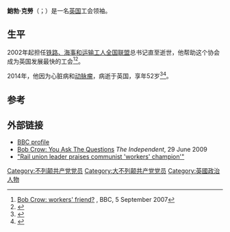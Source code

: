 {{Infobox person
| name        =鮑勃·克勞
| image       = Bob Crow.JPG
| caption     = 2012年的鮑勃·克勞
| birth_date  = {{Birth date|1961|6|13|df=yes}}
| birth_place = {{UK}}[[伦敦|伦敦]]
| death_date  = {{Death date and age|2014|3|11|1961|6|13|df=yes}}
| death_place = {{UK}}[[伦敦|伦敦]]
| other_names =
| known_for   =
| occupation  = 工会领袖
}}
'''鮑勃·克勞'''（{{lang-en|Robert Crow}}；{{bd|1961年|6月13日|2014年|3月11日|catIdx=Crow}}）是一名[[英国|英国]]工会领袖。

==生平==
2002年起担任[[铁路、海事和运输工人全国联盟|铁路、海事和运输工人全国联盟]]总书记直至逝世，他帮助这个协会成为英国发展最快的工会<ref>[http://news.bbc.co.uk/1/hi/business/3850251.stm Bob Crow: workers' friend?] {{Wayback|url=http://news.bbc.co.uk/1/hi/business/3850251.stm |date=20090202010944 }}, BBC, 5 September 2007</ref><ref>{{cite web | url = http://www.rmt.org.uk/Templates/Internal.asp?NodeID=105008&int1stParentNodeID=89732 | title = RMT Membership passes 80,000 | accessdate = 21 July 2010 | publisher = RMT Union | deadurl = yes | archiveurl = https://web.archive.org/web/20100830122402/http://www.rmt.org.uk/Templates/Internal.asp?NodeID=105008&int1stParentNodeID=89732 | archivedate =2010-08-30}}</ref>。

2014年，他因为心脏病和[[动脉瘤|动脉瘤]]，病逝于英国{{link-en|威普大学医院|Whipps Cross University Hospital}}，享年52岁<ref name="BBC">{{cite web |url= http://www.bbc.co.uk/news/uk-26527325 |title= RMT union general secretary Bob Crow dies |date= 11 March 2014 |accessdate= 11 March 2014 |work= [[BBC_News|BBC News]] |archive-date= 2021-05-12 |archive-url= https://web.archive.org/web/20210512040552/https://www.bbc.co.uk/news/uk-26527325 |dead-url= no }}</ref><ref>{{cite web |url= http://www.telegraph.co.uk/news/uknews/road-and-rail-transport/10689336/Bob-Crow-leader-of-the-RMT-dies.html |title= Bob Crow, leader of the RMT, dies |date= 11 March 2014 |accessdate= 11 March 2014 |first= Matthew |last= Holehouse |work= The Telegraph |archive-date= 2021-03-13 |archive-url= https://web.archive.org/web/20210313132200/https://www.telegraph.co.uk/news/uknews/road-and-rail-transport/10689336/Bob-Crow-leader-of-the-RMT-dies.html |dead-url= no }}</ref>。

==参考==
{{reflist}}

==外部链接==
* [http://news.bbc.co.uk/1/hi/business/3850251.stm BBC profile] {{Wayback|url=http://news.bbc.co.uk/1/hi/business/3850251.stm |date=20090202010944 }}
* [http://www.independent.co.uk/news/people/profiles/bob-crow-you-ask-the-questions-1722962.html Bob Crow: You Ask The Questions] {{Wayback|url=http://www.independent.co.uk/news/people/profiles/bob-crow-you-ask-the-questions-1722962.html |date=20140312212249 }} ''The Independent'', 29 June 2009
* [http://communist-party.org.uk/index.php?file=newsTemplate&story=84 "Rail union leader praises communist 'workers' champion'"] {{Wayback|url=http://communist-party.org.uk/index.php?file=newsTemplate&story=84 |date=20110813214257 }}

{{DEFAULTSORT:Crow, Bob}}
[[Category:不列颠共产党党员|Category:不列颠共产党党员]]
[[Category:大不列颠共产党党员|Category:大不列颠共产党党员]]
[[Category:英國政治人物|Category:英國政治人物]]
